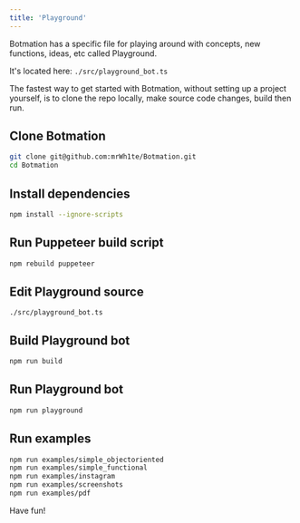 ---
title: 'Playground'
---

Botmation has a specific file for playing around with concepts, new functions, ideas, etc called Playground.

It's located here: `./src/playground_bot.ts`

The fastest way to get started with Botmation, without setting up a project yourself, is to clone the repo locally, make source code changes, build then run.

## Clone Botmation

```bash
git clone git@github.com:mrWh1te/Botmation.git
cd Botmation
```

## Install dependencies

```bash
npm install --ignore-scripts
```

## Run Puppeteer build script

```bash
npm rebuild puppeteer
```

## Edit Playground source
`./src/playground_bot.ts`

## Build Playground bot

```bash
npm run build
```

## Run Playground bot

```bash
npm run playground
```

## Run examples

```bash
npm run examples/simple_objectoriented
npm run examples/simple_functional
npm run examples/instagram
npm run examples/screenshots
npm run examples/pdf
```

Have fun!